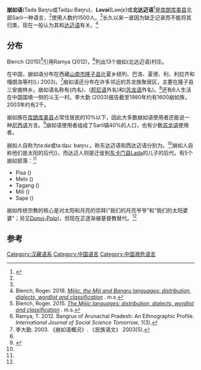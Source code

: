 {{Infobox language
| name = 崩如语
| altname = Ləvai
| nativename = Tadə Baŋru
| region = [[藏南地区|藏南地区]]
| states = 印度、中国
| ethnicity = 
| speakers = 1500
| date = 2015
| ref = <ref name="Bodt-Lieberherr"/> 
| familycolor = Sino-Tibetan
| fam1 = [[汉藏语系|汉藏语系]]或[[孤立语言|孤立语言]]
| fam2 = [[鲁苏语支|鲁苏语支]]
| fam3 = [[达迈语|达迈语]]
| iso3 = none
| glotto = bang1369
| glottorefname = Bangru
}}

'''崩如语'''(Tadə Baŋru或Tadʑu Baŋru)、'''Ləvai'''(Ləwjɛ)或'''北达迈语'''<ref name="Blench2011">{{citation|first1=Roger |last1=Blench |first2=Mark |last2=Post |title=(De)classifying Arunachal languages: Reconstructing the evidence |url=http://www.rogerblench.info/Language/South%20Asia/NEI/General/Lingres/Declassifying%20Arunachal.pdf |year=2011 |url-status=dead |archiveurl=https://web.archive.org/web/20130526230734/http://www.rogerblench.info/Language/South%20Asia/NEI/General/Lingres/Declassifying%20Arunachal.pdf |archivedate=2013-05-26 }}</ref>是[[库朗库美县|库朗库美县]]北部Sarli一种语言，<ref name="Blench2015"/>使用人数约1500人。<ref name="Bodt-Lieberherr"/>长久以来一直因为缺乏记录而不能将其归类，现在一般认为其和[[达迈语|达迈语]]有关。<ref>Blench, Roger. 2018. ''[https://www.academia.edu/36413415/Mijiic_the_Miji_and_Bangru_languages_distribution_dialects_wordlist_and_classification Mijiic, the Miji and Bangru languages: distribution, dialects, wordlist and classification] {{Wayback|url=https://www.academia.edu/36413415/Mijiic_the_Miji_and_Bangru_languages_distribution_dialects_wordlist_and_classification |date=20210703045905 }}''. m.s.</ref>


==分布==
Blench (2015)<ref name="Blench2015">Blench, Roger. 2015. [https://www.academia.edu/12657496/The_Mijiic_languages_distribution_dialects_wordlist_and_classification ''The Mijiic languages: distribution, dialects, wordlist and classification''] {{Wayback|url=https://www.academia.edu/12657496/The_Mijiic_languages_distribution_dialects_wordlist_and_classification |date=20200617205539 }}. m.s.</ref>引用Ramya (2012)，<ref name="Ramya2012">Ramya, T. 2012. Bangrus of Arunachal Pradesh: An Ethnographic Profile. ''International Journal of Social Science Tomorrow'', 1(3).</ref>{{rp|1-12}}列出13个崩如(北达迈语)村庄。

在中国，崩如语分布在西藏[[山南市|山南市]][[隆子县|隆子县]]比夏乡结列、巴洛、夏德、利、利拉齐和嘎朗洛等村(Li 2003)。<ref name="li2003bangru">李大勤. 2003. 《崩如语概况》. 《民族语文》 2003(5).</ref>{{rp|64-80}}崩如语还分布在许多邻近的苏龙族聚居区，主要在隆子县三安曲林乡。崩如语名称有{{IPA|ləʔ˧˩ wai˥}}(内名)、{{IPA|pɤn˧˩ ru˥}}([[邦尼语|邦尼语]]外名)和{{IPA|bu˧ zuai˥ bi˧}}([[苏龙语|苏龙语]]外名)。<ref name="li2003bangru"/>还有6人生活在中国国境一侧的斗玉一村。李大勤 (2003)报告截至1980年约有1600崩如族，2003年约有2千。


崩如族在[[库朗库美县|库朗库美县]]占常住居民的10%以下，因此大多数崩如语使用者还能说一种[[尼西语|尼西语]]方言。<ref name="Bodt-Lieberherr">{{cite journal | surname1 = Bodt | given1 = Timotheus Adrianus | surname2 = Lieberherr | given2 = Ismael | year = 2015 | title = First notes on the phonology and classification of the Bangru language of India | journal = Linguistics of the Tibeto-Burman Area | volume = 38 | issue = 1 | doi = 10.1075/ltba.38.1.03bod | doi-access = free }}</ref>{{rp|66–123}}崩如语使用者组成了Sarli镇40%的人口，也有少数[[苏龙语|苏龙语]]使用者。

崩如人自称为taːdə或taːdʑuː baŋruː，称东达迈语和西达迈语分别为{{IPA|waːduː和baŋruː}}。<ref name="Bodt-Lieberherr"/>崩如人自称他们是太阳的后代({{IPA|ʔaseː lədʑuwjɛː}})，而达迈人则是迁徙到[[东卡门县|东卡门县]]Lada的儿子的后代。有5个崩如部落：<ref name="Bodt-Lieberherr"/> 
*Pisa ({{IPA|pədʑoː dʑuː}})
*Melo ({{IPA|məloː dʑuː}})
*Tagang ({{IPA|təgaŋ dʑuː}})
*Mili ({{IPA|məli dʑuː}})
*Sape ({{IPA|saːpə}})

崩如传统宗教的核心是对太阳和月亮的崇拜(“我们的月亮爷爷”{{IPA|ʔaloː ləbãĩ}}和“我们的太阳婆婆”{{IPA|ʔaseː lədʑuwjɛː}}；另见[[Donyi-Polo|Donyi-Polo]])，但现在正逐渐被基督教替代。<ref name="Bodt-Lieberherr"/>

==参考==
{{Reflist}}

{{汉藏语系}}
{{中国语言}}

[[Category:汉藏语系|Category:汉藏语系]]
[[Category:中国语言|Category:中国语言]]
[[Category:中国濒危语言|Category:中国濒危语言]]